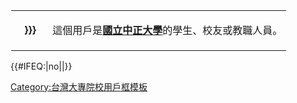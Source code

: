 <div style="float:{{{float|left}}}; border:{{{border-width|{{{border-s|1}}}}}}px solid {{{border-color|{{{1|lavenderblush}}}}}}; margin:1px;">
{| cellspacing="0" style="width:238px; background:{{{info-background|{{{2|#f1ebd3}}}}}};"
| style="width:45px; height:45px; background:{{{logo-background|{{{1|white}}}}}}; text-align:center; font-size:{{{logo-size|{{{5|{{{id-s|14}}}}}}}}}pt; color:{{{logo-color|{{{id-fc|black}}}}}};" | '''{{{logo|{{{3|中正大學<!--[[File:Cculogo.jpg|48px]]。注意合理使用之规定：“绝对不能将“合理使用”之图片，放入个人的用户页面进行展示。”-->}}}}}}'''
| style="font-size:{{{info-size|10}}}pt; padding:4pt; line-height:1.25em; color:{{{info-color|{{{info-fc|black}}}}}};" | 這個用戶是'''[[國立中正大學]]'''的學生、校友或教職人員。
|}</div><includeonly>{{#IFEQ:{{{cat}}}|no||[[Category:國立中正大學維基人|{{PAGENAME}}]]}}</includeonly><noinclude>
[[Category:台灣大專院校用戶框模板]]
</noinclude>